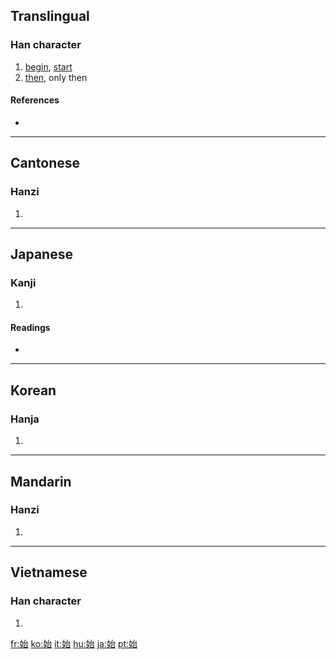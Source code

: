 ==Translingual==

===Han character===
{{Han char|rn=38|rad=女|as=05|sn=8|four=4346<sub>0</sub>|canj=女戈口 (VIR)|ids=⿰[[女]][[台]]}}

# [[begin]], [[start]]
# [[then]], only then

====References====
* {{Han ref|kx=0258.160|dkj=06166|dj=0523.220|hdz=21041.120|uh=59CB|ud=22987|bh=A96C|bd=43372}}

----

==Cantonese==

===Hanzi===
{{yue-hanzi|jyut=|y=chi2}}

# {{defn|Cantonese|sort=女05}}

----

==Japanese==

===Kanji===
{{ja-kanji|grade=3|rs=女05}}

# {{defn|Japanese}}

====Readings====
* {{ja-readings|on=[[し]] (shi)|kun=[[はじめる]] (hajimeru), [[はじめ]] (hajime), [[はじまる]] (hajimaru)}}

----

==Korean==

===Hanja===
{{ko-hanja|hangeul=시|rv=si|mr=si}}

# {{defn|Korean|sort=女05}}

----

==Mandarin==

===Hanzi===
{{cmn-hanzi|pin=[[shǐ]] ([[shi3]])|wg=shih<sup>3</sup>}}

# {{defn|Mandarin|sort=女05}}

----

==Vietnamese==

===Han character===
{{vi-hantu|[[thủy]], [[thuỷ]], [[thỉ]]|rs=女05}}

# {{defn|Vietnamese|sort=女05}}

[[fr:始]]
[[ko:始]]
[[it:始]]
[[hu:始]]
[[ja:始]]
[[pt:始]]